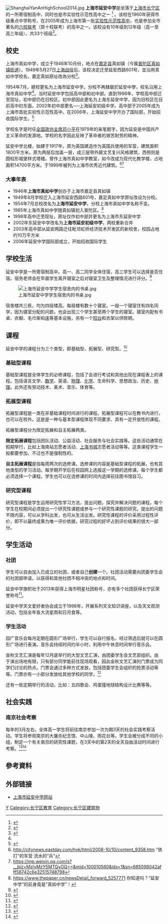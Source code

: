 {{Distinguish|上海市延安初级中学}}
[[File:ShanghaiYanAnHighSchool2014.jpg|thumb]]
{{Infobox_Highschool2
|name=上海市延安中学<ref>{{cite web|url=http://www.shyahs.com/website/webpage/index.asp?tid=3&lid=73|title=学校概况|accessdate=2014-07-02|language=zh|deadurl=yes|archiveurl=https://web.archive.org/web/20140714192424/http://www.shyahs.com/website/webpage/index.asp?tid=3&lid=73|archivedate=2014-07-14}}</ref>|
|motto=自信，自强，自主，自立|
|established=1946年|
|type=上海市实验性示范性高中|
|principal=李德元|
|country=中国|
|city=上海|
|address=茅台路1111号|
|campus=约10万平方米|
|enrollment=约1500|}}
{{上海市优秀历史建筑 |
省区市 = 上海市 |
名称 = 真如中学 |
图片 = |
编号 = 3-129 |
时代 = 1917年|
所在 = [[上海市|上海市]][[长宁区|长宁区]][[延安西路|延安西路]]601号|
公布 = 1999年 |
}}
'''上海市延安中学'''是坐落于[[上海市|上海市]][[长宁区|长宁区]]的一所寄宿制高中，同时也是市实验性示范性高中之一 <ref>{{cite web|url=http://edu.sh.gov.cn/attach/hdpt/56.htm|title=上海市实验性示范性高中名单（2005）|author=上海市教育委员会办公室|date=2005-02-24|language=Zh|accessdate=2014-06-28|archive-date=2019-05-24|archive-url=https://web.archive.org/web/20190524081914/http://edu.sh.gov.cn/attach/hdpt/56.htm|dead-url=no}}</ref> 。该校在1960年获得市级重点中学称号，在2005年成为上海市第一批[[上海市实验性、示范性高中名单|实验性示范性高中]]，也是参加全市著名的[[上海市六校联考|六校联考]]（原十校联考）的高中之一。该校设有10年级到12年级（高一至高三年级），共33个班级<ref>{{cite web|url=http://www.shyahs.com/website/webpage/index.asp?tid=3&lid=73|title=延安中学办学理念|language=Zh|accessdate=2014-07-07|deadurl=yes|archiveurl=https://web.archive.org/web/20150406060924/http://www.shyahs.com/website/webpage/index.asp?tid=3|archivedate=2015-04-06}}</ref>。

==校史==
上海市真如中学，成立于1946年10月份，地点在[[嘉定县|嘉定县]]真如镇（今属[[普陀区_(上海市)|普陀区]][[真如镇街道|真如镇街道]]）。1949年5月27日[[上海战役|上海战役]]后，该校决定迁至延安西路601号，並沿用真如中学校名，嘉定真如原址改為分校<ref name=真如>{{cite news |title=长宁“延安中学”的前身竟是“真如中学” |url=http://city.021east.com/eastday/city/gk/20191216/u1ai20229676_K30062.html |accessdate=2021-07-05 |archive-date=2021-07-09 |archive-url=https://web.archive.org/web/20210709183536/http://city.021east.com/eastday/city/gk/20191216/u1ai20229676_K30062.html }}</ref>。

1954年7月，總校更名为上海市延安中学。分校不再隸屬於延安中學，校名沿用上海市真如中学<ref name=真如/>。当时延安中学包括高中部和初中部。直到1998年，学校高中部迁至现址，初中部仍在旧校区。初中部因此更名为上海东延安中学，因为旧校区在目前高中的东面。2002年初中部更名──上海延安初级中学。高中部于2005年成为上海市首批实验性示范性高中。在2006年，上海延安中学开办了国际部，开始招收国际学生。<ref>{{cite web|url=http://www.shyahs.com/website/webpage/index.asp?tid=3&lid=73|title=延安中学网站上的校史|language=Zh|accessdate=2014-07-07|quote=上海市延安中学创建于1946年10月，初名上海真如中学。新中国成立后迁址延安西路并更为现名。1960年定为市重点中学，1979年邓小平同志亲笔为学校题写了校名， 1998年迁至现址，2005年成为上海市首批实验性示范性高中。|deadurl=yes|archiveurl=https://web.archive.org/web/20140714192424/http://www.shyahs.com/website/webpage/index.asp?tid=3&lid=73|archivedate=2014-07-14}}</ref>

学校名字是时任[[全国政协主席|全国政协主席]][[邓小平|邓小平]]在1979年的亲笔题字，因为延安是中国共产主义革命的发源地。学校的名字因此反映了革命者的艰苦耐劳的精神。

延安中学北楼，始建于1917年，原为英国建造作为英国兵使用的军营，建筑面积1800平方米。原为两层后加盖一层，成三层带外廊文艺复兴风格建筑，西侧则是圆柱形城堡样式塔楼。曾作上海市真如中学教室，如今改成为现代化教学楼，占地面积14700平方米。于1999年被列为上海市优秀近代建筑。<ref>http://citynews.eastday.com/hyk/html/2008-10/10/content_9358.htm “铁打”的军营 流水的“兵”</ref><ref>https://mp.weixin.qq.com/s?__biz=MzIyMzY5MTQyOQ==&mid=100010560&idx=1&sn=685098042afff56742c6e32515748798</ref>

===大事年表===
*1946年'''上海市真如中学'''创办于上海市嘉定县真如镇
*1949年8月学校迁入上海市延安西路601号，嘉定真如中学原址改设为分校。
*1954年7月总校改名为'''上海市延安中学'''，分校上海市真如中学名称不变。
*1985年上海市真如中学随真如镇划入普陀区。<ref>https://www.thepaper.cn/newsDetail_forward_5257771 {{Wayback|url=https://www.thepaper.cn/newsDetail_forward_5257771 |date=20200916235440 }} 你知道吗？“延安中学”的前身竟是“真如中学”！</ref>
*1998年高中迁至现址，原址仅作初中部并更名为上海市东延安中学
*2002年东延安中学改名为'''上海市延安初级中学'''，两校重新合并
*2003年高中部从延安两路迁往毗邻虹桥经济技术开发区的新校舍，校园占地约10万平方米
*2006年延安中学国际部成立，开始招收国际学生

==学校生活==
延安中学是一所寄宿制高中。高一、高二同学全体住宿，高三学生可以选择是否住宿。宿务老师会在早晨学生离开寝室之后对寝室卫生及整理情况进行评分。<ref>{{Cite web|url =http://www.shyahs.com/website/webpage/show.asp?id=5797|title =宿舍安全卫生及管理制度|date =2011-07-14|language =zh|accessdate =2014-07-07|6 =|deadurl =yes|archiveurl =https://web.archive.org/web/20140714184920/http://www.shyahs.com/website/webpage/show.asp?id=5797|archivedate =2014-07-14}}</ref>

[[File:上海市延安中学学生宿舍内的书桌.jpg|thumb]]

宿舍楼共三栋，均为四层楼高。每层楼有数十个寝室。一般一个寝室住有四名同学，因为寝室分配的问题，也会出现三个学生甚至两个学生的寝室。寝室内配有书桌、衣橱、毛巾架和[[床|床]]等基本设施，另有一个[[阳台|阳台]]和衣架以供晾晒。

==课程==
延安中学的课程分为三个类型，即基础型、拓展型、研究型。<ref>{{cite web|url=http://www.shyahs.com/website/webpage/show.asp?id=5797|title=课程结构|date=2011-07-14|language=zh|accessdate=2014-07-07|quote=三类课程由基础型课程、拓展型课程和研究型课程组成。|deadurl=yes|archiveurl=https://web.archive.org/web/20140714184920/http://www.shyahs.com/website/webpage/show.asp?id=5797|archivedate=2014-07-14}}</ref>
===基础型课程===
基础型课程是全体学生的必修课程，包括了会进行考试和其他出现在课程表上的课程。包括语言文学、[[数学|数学]]、英语、[[物理|物理]]、[[化学|化学]]、生命科学、思想政治、历史、[[地理|地理]]。此外还有劳动技术、美术、音乐、体育等。
===拓展型课程===
拓展型课程是一类在非基础课程时间进行的课程。拓展型课程可以在教书内进行，也可以在校外。这是是一种与基本型课程体现不同要求、具有一定开放性的课程。

拓展型课程分为限定拓展和自主拓展两类。

'''限定拓展课程'''包括团队活动、公益活动、社会服务与社会实践等。这些活动通常在假期举行，比如上海南站志愿者活动、[[上海书城|上海书城]]志愿者活动等等。这类课程学生一般都要参加，不过也不是强制性的。

'''自主拓展课程'''是指每周两次的选修课。选修课的内容是基础型课程的拓展，也有其他类型的学习活动。每学期开学后在校园网上选报这一学期的选修课。每个学生都必须选择一个课程。学生也可以在选修课的时间内选择前往图书馆自习。
===研究型课程===
研究型课程是学生运用研究性学习方法，提出问题，探究并解决问题的课程。每个学生在校期间必须提出一个研究性课题或参与一个研究性课题的研究。提出的问题不限内容，可以从学科出发，也可从生活出发。研究性课程的评价采用过程性评价，即不以最终成果为唯一评价依据，研究过程的好坏占到评价结果的很大一部分。

==学生活动==
===社团===
学生可以自由加入已成立的社团，或者自己'''创建'''一个。社团活动需要向团委学生会的社团部申请，以获得和其他社团不相冲突的地点和时间。

延安中学旗帜社于2013年获得上海市明星社团称号，亦有多个社团获得长宁区荣誉称号<ref>{{Cite web|url =http://www.shyahs.com/website/webpage/show.asp?id=7568|title =2013年延安中学社团获奖情况|author =2012级社团部干事 邬子豪|date =2013-03-19|language =zh|accessdate =2014-07-07|quote =旗帜社荣获上海市明星社团称号；旗帜社、环境科学爱好者协会和模拟联合国社荣获长宁区明星社团称号；经济社和爱心之家社荣获长宁区优秀社团称号。|deadurl =yes|archiveurl =https://web.archive.org/web/20140714115036/http://www.shyahs.com/website/webpage/show.asp?id=7568|archivedate =2014-07-14}}</ref>。

延安中学天文爱好者协会成立于1998年，开展系列天文知识讲座，以及天文观测活动，包括全年各大流星雨和日月食等。

===学生活动===
园广音乐会每月定期在圆形广场举行，学生可以自行报名，经过筛选后就可以在圆形广场进行表演。音乐会持续时间约半小时，利用中午休息时间举行音乐会。

金秋文艺汇演是每年12月底举行的大型文艺汇演，由团委学生会文艺部组织。由于演出场地有限，只有部分同学能前往现场观看，因此金秋文艺汇演的门票成为同学们讨论的热点。门票会通过多种方式发放，包括团委学生会组织的抢票活动等等。门票亦有一小部分发放给其他学校的同学。<ref>{{cite video | date=2012-12-03 | title=延安中学2012金秋 前沿文化社 | url=http://www.56.com/redian/NzU5NzE2/ODI0OTExMzE.html | publisher=2012级钱彧妮 | accessdate=2014-07-07 | time=2012年12月 | deadurl=yes | archiveurl=https://archive.is/20140708165032/http://www.56.com/redian/NzU5NzE2/ODI0OTExMzE.html | archivedate=2014-07-08 }}</ref>

还有一些定期举行的活动，比如：五四歌会、鸡蛋撞地球结构设计比赛等等。

==社会实践==
===南京社会考察===
每年的3月左右，全体高一学生将前往南京参加一次为期3天的社会实践考察活动。学生将参观南京的大屠杀纪念馆、中山陵、雨花台等。学生会被分成不同的小组，制定一个有关南京的研究性课题，在3天中的第2天的全天自由活动时间进行考察。<ref>{{Cite web|url =http://www.shyahs.com/website/webpage/show.asp?id=5428|title =2011年高一南京社会考察报道|author =2011级 李雯绮|date =2011-04-26|language =zh|accessdate =2014-07-07|7 =|deadurl =yes|archiveurl =https://web.archive.org/web/20140714193144/http://www.shyahs.com/website/webpage/show.asp?id=5428|archivedate =2014-07-14}}</ref><ref>{{Cite web|url =http://www.shyahs.com/dgjs/webpage/show.asp?id=5697|title =2011年南京古城墙考察报告|author =2011级 陈逸超小组|date =2011-06-08|language =zh|accessdate =2014-07-07|7 =|deadurl =yes|archiveurl =https://web.archive.org/web/20160305015713/http://www.shyahs.com/dgjs/webpage/show.asp?id=5697|archivedate =2016-03-05}}</ref>

==參考資料==
{{reflist}}

==外部链接==
*[https://web.archive.org/web/20080618060730/http://www.shyahs.com/ 上海市延安中学网站]
{{模板:上海市实验性、示范性高中}}
{{上海市十校联考}}
{{上海市第三批优秀历史建筑}}
[[Category:上海中等教育|Y]]
[[Category:长宁区教育|Category:长宁区教育]]
[[Category:长宁区建筑物|Category:长宁区建筑物]]